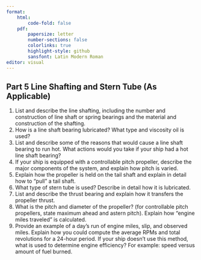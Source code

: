 ```yaml
---
format:
    html: 
        code-fold: false
    pdf:
        papersize: letter
        number-sections: false
        colorlinks: true
        highlight-style: github
        sansfont: Latin Modern Roman
editor: visual
---
```


## Part 5 Line Shafting and Stern Tube (As Applicable)

1.	List and describe the line shafting, including the number and construction of line shaft or spring bearings and the material and construction of the shafting.
2.	How is a line shaft bearing lubricated? What type and viscosity oil is used?
3.	List and describe some of the reasons that would cause a line shaft bearing to run hot. What actions would you take if your ship had a hot line shaft bearing?
4.	If your ship is equipped with a controllable pitch propeller, describe the major components of the system, and explain how pitch is varied.
5.	Explain how the propeller is held on the tail shaft and explain in detail how to "pull" a tail shaft.
6.	What type of stern tube is used? Describe in detail how it is lubricated.
7.	List and describe the thrust bearing and explain how it transfers the propeller thrust.
8.	What is the pitch and diameter of the propeller? (for controllable pitch propellers, state maximum ahead and astern pitch). Explain how "engine miles traveled" is calculated.
9.	Provide an example of a day's run of engine miles, slip, and observed miles. Explain how you could compute the average RPMs and total revolutions for a 24-hour period. If your ship doesn’t use this method, what is used to determine engine efficiency? For example: speed versus amount of fuel burned.
